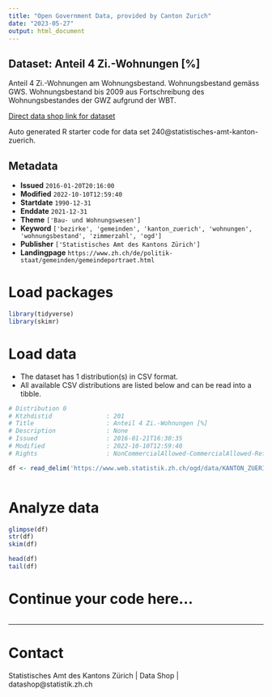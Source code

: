 ```yaml
---
title: "Open Government Data, provided by Canton Zurich"
date: "2023-05-27"
output: html_document
---
```


## Dataset: Anteil 4 Zi.-Wohnungen [%]

Anteil 4 Zi.-Wohnungen am Wohnungsbestand. Wohnungsbestand gemäss GWS. Wohnungsbestand bis 2009 aus Fortschreibung des Wohnungsbestandes der GWZ aufgrund der WBT.

[Direct data shop link for dataset](https://www.zh.ch/de/politik-staat/opendata.zhweb-noredirect.zhweb-cache.html#/datasets/240@statistisches-amt-kanton-zuerich)

Auto generated R starter code for data set 240@statistisches-amt-kanton-zuerich.

## Metadata

- **Issued** `2016-01-20T20:16:00`
- **Modified** `2022-10-10T12:59:40`
- **Startdate** `1990-12-31`
- **Enddate** `2021-12-31`
- **Theme** `['Bau- und Wohnungswesen']`
- **Keyword** `['bezirke', 'gemeinden', 'kanton_zuerich', 'wohnungen', 'wohnungsbestand', 'zimmerzahl', 'ogd']`
- **Publisher** `['Statistisches Amt des Kantons Zürich']`
- **Landingpage** `https://www.zh.ch/de/politik-staat/gemeinden/gemeindeportraet.html`


# Load packages

```r

library(tidyverse)
library(skimr)

```

# Load data

-   The dataset has 1 distribution(s) in CSV format.
-   All available CSV distributions are listed below and can be read into a tibble.

```r

# Distribution 0
# Ktzhdistid               : 201
# Title                    : Anteil 4 Zi.-Wohnungen [%]
# Description              : None
# Issued                   : 2016-01-21T16:30:35
# Modified                 : 2022-10-10T12:59:40
# Rights                   : NonCommercialAllowed-CommercialAllowed-ReferenceRequired

df <- read_delim('https://www.web.statistik.zh.ch/ogd/data/KANTON_ZUERICH_363.csv')



```

# Analyze data

```r

glimpse(df)
str(df)
skim(df)

head(df)
tail(df)

```

# Continue your code here...

```r

```

------------------------------------------------------------------------

# Contact

Statistisches Amt des Kantons Zürich | Data Shop | datashop@statistik.zh.ch
